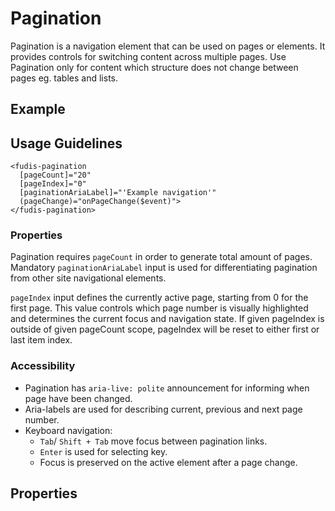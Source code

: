 
<Meta title="Components/Pagination" />

# Pagination

Pagination is a navigation element that can be used on pages or elements. It provides controls for switching content across multiple pages.
Use Pagination only for content which structure does not change between pages eg. tables and lists.

## Example

<Canvas of={PaginationStories.Example} />

## Usage Guidelines

```
<fudis-pagination
  [pageCount]="20"
  [pageIndex]="0"
  [paginationAriaLabel]="'Example navigation'"
  (pageChange)="onPageChange($event)">
</fudis-pagination>

```

### Properties

Pagination requires `pageCount` in order to generate total amount of pages. Mandatory
`paginationAriaLabel` input is used for differentiating pagination from other site navigational elements.

`pageIndex` input defines the currently active page, starting from 0 for the first page. This value controls which page number is visually highlighted and determines the current focus and navigation state.
If given pageIndex is outside of given pageCount scope, pageIndex will be reset to either first or last item index.

### Accessibility

- Pagination has `aria-live: polite` announcement for informing when page have been changed.
- Aria-labels are used for describing current, previous and next page number.
- Keyboard navigation:
  - `Tab`/ `Shift + Tab` move focus between pagination links.
  - `Enter` is used for selecting key.
  - Focus is preserved on the active element after a page change.

## Properties

<ArgTypes of={PaginationComponent} exclude={paginationArgsTableExclude} />
